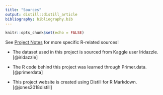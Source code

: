 ```yaml
---
title: "Sources"
output: distill::distill_article
bibliography: bibliography.bib
---
```


```r
knitr::opts_chunk$set(echo = FALSE)
```

See [Project Notes](https://katie-zhong.github.io/webtoon-originals-analysis/projectNotes.html) for more specific R-related sources!

* The dataset used in this project is sourced from Kaggle user Iridazzle. [@iridazzle]

* The R code behind this project was learned through Primer.data. [@primerdata]

* This project website is created using Distill for R Markdown. [@jones2018distill]

